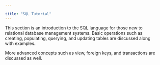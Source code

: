 ---

title: "SQL Tutorial"
---

<div id="sql_tutorial" class="registered_link"></div>

This section is an introduction to the SQL language for those new to relational database management systems. Basic operations such as creating, populating, querying, and updating tables are discussed along with examples.

More advanced concepts such as view, foreign keys, and transactions are discussed as well.
